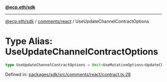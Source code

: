 [**@ecp.eth/sdk**](../../../index.mdx)

***

[@ecp.eth/sdk](/sdk-reference/index.mdx) / [comments/react](/sdk-reference/comments/react/index.mdx) / UseUpdateChannelContractOptions

# Type Alias: UseUpdateChannelContractOptions

```ts
type UseUpdateChannelContractOptions = Omit<UseMutationOptions<UpdateChannelContractResult, Error, UseUpdateChannelContractParams>, "mutationFn">;
```

Defined in: [packages/sdk/src/comments/react/contract.ts:28](https://github.com/ecp-eth/comments-monorepo/blob/main/packages/sdk/src/comments/react/contract.ts#L28)
